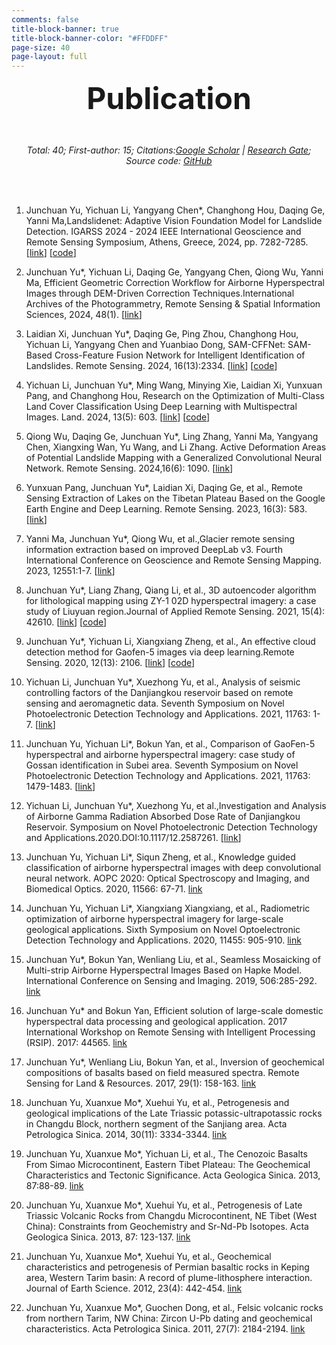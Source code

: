 ```yaml
---
comments: false
title-block-banner: true
title-block-banner-color: "#FFDDFF"
page-size: 40  
page-layout: full
---
```



<center><font size=28 >**Publication**</font></center>
<br>

<center> _Total: 40; First-author: 15; Citations:[Google Scholar](https://scholar.google.com/citations?user=zRCPlPwAAAAJ&hl=en) | [Research Gate](https://www.researchgate.net/profile/Junchuan-Yu/research); Source code: [GitHub](https://github.com/JunchuanYu)_</center>

<br>
<br>

1. Junchuan Yu, Yichuan Li, Yangyang Chen*, Changhong Hou, Daqing Ge, Yanni Ma,Landslidenet: Adaptive Vision Foundation Model for Landslide Detection. IGARSS 2024 - 2024 IEEE International Geoscience and Remote Sensing Symposium, Athens, Greece, 2024, pp. 7282-7285. [[link](https://ieeexplore.ieee.org/document/10641507)] [[code](https://github.com/JunchuanYu/TransLandSeg)]
<br>

2. Junchuan Yu*, Yichuan Li, Daqing Ge, Yangyang Chen, Qiong Wu, Yanni Ma, Efficient Geometric Correction Workflow for Airborne Hyperspectral Images through DEM-Driven Correction Techniques.International Archives of the Photogrammetry, Remote Sensing & Spatial Information Sciences, 2024, 48(1). [[link](https://isprs-archives.copernicus.org/articles/XLVIII-1-2024/831/2024/isprs-archives-XLVIII-1-2024-831-2024.html)]
<br>

3. Laidian Xi, Junchuan Yu*, Daqing Ge, Ping Zhou, Changhong Hou, Yichuan Li, Yangyang Chen and Yuanbiao Dong, SAM-CFFNet: SAM-Based Cross-Feature Fusion Network for Intelligent Identification of Landslides. Remote Sensing. 2024, 16(13):2334. [[link](https://www.mdpi.com/2072-4292/16/13/2334)] [[code](https://github.com/JunchuanYu/SAM-CFFNet)]
<br>

4. Yichuan Li, Junchuan Yu*, Ming Wang, Minying Xie, Laidian Xi, Yunxuan Pang, and Changhong Hou, Research on the Optimization of Multi-Class Land Cover Classification Using Deep Learning with Multispectral Images. Land. 2024, 13(5): 603. [[link](https://www.mdpi.com/2073-445X/13/5/603)] [[code](https://github.com/JunchuanYu/OUNet_for_multi-class_land_cover_classification)]
<br>

5. Qiong Wu, Daqing Ge, Junchuan Yu*, Ling Zhang, Yanni Ma, Yangyang Chen, Xiangxing Wan, Yu Wang, and Li Zhang. Active Deformation Areas of Potential Landslide Mapping with a Generalized Convolutional Neural Network. Remote Sensing. 2024,16(6): 1090. [[link](https://www.mdpi.com/2072-4292/16/6/1090)]
<br>

6. Yunxuan Pang, Junchuan Yu*, Laidian Xi, Daqing Ge, et al., Remote Sensing Extraction of Lakes on the Tibetan Plateau Based on the Google Earth Engine and Deep Learning. Remote Sensing. 2023, 16(3): 583. [[link](https://www.mdpi.com/2072-4292/16/3/583)] 
<br>

7. Yanni Ma, Junchuan Yu*, Qiong Wu, et al.,Glacier remote sensing information extraction based on improved DeepLab v3. Fourth International Conference on Geoscience and Remote Sensing Mapping. 2023, 12551:1-7.  [[link](https://www.spiedigitallibrary.org/conference-proceedings-of-spie/12551/2668425/Glacier-remote-sensing-information-extraction-based-on-improved-DeepLab-v3/10.1117/12.2668425.short)]
<br>

8. Junchuan Yu*, Liang Zhang, Qiang Li, et al., 3D autoencoder algorithm for lithological mapping using ZY-1 02D hyperspectral imagery: a case study of Liuyuan region.Journal of Applied Remote Sensing. 2021, 15(4): 42610. [[link](https://www.spiedigitallibrary.org/journals/3D-autoencoder-algorithm-for-lithological-mapping-using-ZY-1-02D/volume-15/issue-04/042610/3D-autoencoder-algorithm-for-lithological-mapping-using-ZY-1-02D/10.1117/1.JRS.15.042610.full?webSyncID=d8b047e9-226b-5a83-74c4-20b2168a0c7e&sessionGUID=edcdec2b-2028-8671-519a-3c6967de0145&_ga=2.219605662.602220705.1672332814-1614319201.1654131863)] [[code](https://github.com/JunchuanYu/3DCAE_for_lithological_mapping)]
<br>

9. Junchuan Yu*, Yichuan Li, Xiangxiang Zheng, et al., An effective cloud detection method for Gaofen-5 images via deep learning.Remote Sensing. 2020, 12(13): 2106. [[link](https://www.mdpi.com/2072-4292/12/13/2106)] [[code](https://github.com/JunchuanYu/MFGNet_Cloud_Detection_Remote_Sensing)]
<br>

10. Yichuan Li, Junchuan Yu*, Xuezhong Yu, et al., Analysis of seismic controlling factors of the Danjiangkou reservoir based on remote sensing and aeromagnetic data. Seventh Symposium on Novel Photoelectronic Detection Technology and Applications. 2021, 11763: 1-7. [[link](https://www.spiedigitallibrary.org/conference-proceedings-of-spie/11763/117635J/Comparison-of-GaoFen-5-hyperspectral-and-airborne-hyperspectral-imagery/10.1117/12.2587248.short)]
<br>

11. Junchuan Yu, Yichuan Li*, Bokun Yan, et al., Comparison of GaoFen-5 hyperspectral and airborne hyperspectral imagery: case study of Gossan identification in Subei area. Seventh Symposium on Novel Photoelectronic Detection Technology and Applications. 2021, 11763: 1479-1483. [[link](https://www.spiedigitallibrary.org/conference-proceedings-of-spie/11763/117635J/Comparison-of-GaoFen-5-hyperspectral-and-airborne-hyperspectral-imagery/10.1117/12.2587248.short?_ga=2.261679626.602220705.1672332814-1614319201.1654131863&SSO=1)]
<br>

12. Yichuan Li, Junchuan Yu*, Xuezhong Yu, et al.,Investigation and Analysis of Airborne Gamma Radiation Absorbed Dose Rate of Danjiangkou Reservoir. Symposium on Novel Photoelectronic Detection Technology and Applications.2020.DOI:10.1117/12.2587261. [[link](https://iopscience.iop.org/article/10.1088/1755-1315/660/1/012126)]
<br>


13. Junchuan Yu, Yichuan Li*, Siqun Zheng, et al., Knowledge guided classification of airborne hyperspectral images with deep convolutional neural network. AOPC 2020: Optical Spectroscopy and Imaging, and Biomedical Optics. 2020, 11566: 67-71. [link](https://spie.org/Publications/Proceedings/Paper/10.1117/12.2576383)
<br>


14. Junchuan Yu, Yichuan Li*, Xiangxiang Xiangxiang, et al., Radiometric optimization of airborne hyperspectral imagery for large-scale geological applications. Sixth Symposium on Novel Optoelectronic Detection Technology and Applications. 2020, 11455: 905-910. [link](https://spie.org/Publications/Proceedings/Paper/10.1117/12.2564651)
<br>


15. Junchuan Yu*, Bokun Yan, Wenliang Liu, et al., Seamless Mosaicking of Multi-strip Airborne Hyperspectral Images Based on Hapke Model. International Conference on Sensing and Imaging. 2019, 506:285-292. [link](https://link.springer.com/chapter/10.1007/978-3-319-91659-0_22)
<br>


16. Junchuan Yu* and Bokun Yan, Efficient solution of large-scale domestic hyperspectral data processing and geological application. 2017 International Workshop on Remote Sensing with Intelligent Processing (RSIP). 2017: 44565. [link](https://ieeexplore.ieee.org/document/7970774)
<br>


17. Junchuan Yu*, Wenliang Liu, Bokun Yan, et al., Inversion of geochemical compositions of basalts based on field measured spectra. Remote Sensing for Land & Resources. 2017, 29(1): 158-163. [link](https://www.gtzyyg.com/EN/10.6046/gtzyyg.2017.01.24#AbstractTab)
<br>


18. Junchuan Yu, Xuanxue Mo*, Xuehui Yu, et al., Petrogenesis and geological implications of the Late Triassic potassic-ultrapotassic rocks in Changdu Block, northern segment of the Sanjiang area. Acta Petrologica Sinica. 2014, 30(11): 3334-3344. [link](http://www.ysxb.ac.cn/article/id/aps_20141116)
<br>


19. Junchuan Yu, Xuanxue Mo*, Yichuan Li, et al., The Cenozoic Basalts From Simao Microcontinent, Eastern Tibet Plateau: The Geochemical Characteristics and Tectonic Significance. Acta Geologica Sinica. 2013, 87:88-89. [link](https://www.researchgate.net/publication/354652192_The_Cenozoic_Basalts_From_Simao_Microcontinent_Eastern_Tibet_Plateau_The_Geochemical_Characteristics_and_Tectonic_Significance)
<br>


20. Junchuan Yu, Xuanxue Mo*, Xuehui Yu, et al., Petrogenesis of Late Triassic Volcanic Rocks from Changdu Microcontinent, NE Tibet (West China): Constraints from Geochemistry and Sr-Nd-Pb Isotopes. Acta Geologica Sinica. 2013, 87: 123-137. [link](https://www.researchgate.net/publication/354652392_Petrogenesis_of_Late_Triassic_Volcanic_Rocks_from_Changdu_MicrocontinentNE_Tibet_West_China_Constraints_from_Geochemistry_and_Sr-Nd-Pb_Isotopes)
<br>


21. Junchuan Yu, Xuanxue Mo*, Xuehui Yu, et al., Geochemical characteristics and petrogenesis of Permian basaltic rocks in Keping area, Western Tarim basin: A record of plume-lithosphere interaction. Journal of Earth Science. 2012, 23(4): 442-454. [link](https://www.researchgate.net/publication/257789171_Geochemical_characteristics_and_petrogenesis_of_Permian_basaltic_rocks_in_Keping_area_Western_Tarim_basin_A_record_of_plume-lithosphere_interaction)
<br>


22. Junchuan Yu, Xuanxue Mo*, Guochen Dong, et al., Felsic volcanic rocks from northern Tarim, NW China: Zircon U-Pb dating and geochemical characteristics. Acta Petrologica Sinica. 2011, 27(7): 2184-2194. [link](http://www.ysxb.ac.cn/article/id/aps_20110726)
<br>





